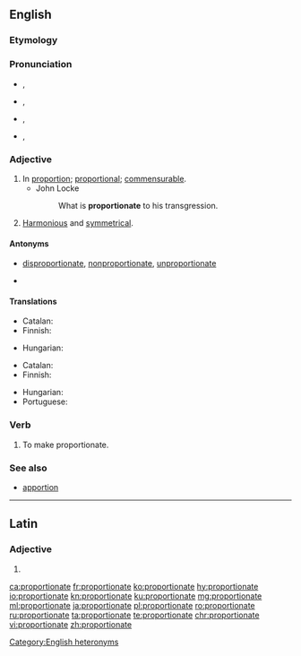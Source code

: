 ==English==

===Etymology===
{{etyl|la|en}} {{lena}} {{m|la|proportionatus}}

===Pronunciation===
* {{a|adjective|UK}} {{enPR|prə-pôʹshə-nət}}, {{IPA|/pɹəˈpɔːʃənət/|lang=en}}
* {{a|adjective|US}} {{enPR|prə-pôrʹshə-nət}}, {{IPA|/pɹəˈpɔɹʃənət/|lang=en}}
* {{a|verb|UK}} {{enPR|prə-pôʹshə-nāt}}, {{IPA|/pɹəˈpɔːʃəneɪt/|lang=en}}
* {{a|verb|US}} {{enPR|prə-pôrʹshə-nāt}}, {{IPA|/pɹəˈpɔɹʃəneɪt/|lang=en}}

===Adjective===
{{en-adj}}

# In [[proportion]]; [[proportional]]; [[commensurable]].
#* John Locke
#*: What is '''proportionate''' to his transgression.
# [[harmonious|Harmonious]] and [[symmetrical]].

====Antonyms====
* {{sense|in proportion}} [[disproportionate]], [[nonproportionate]], [[unproportionate]]
* {{sense|harmonious and symmetrical}}

====Translations====
{{trans-top|proportional}}
* Catalan: {{t|ca|proporcional}}
* Finnish: {{t+|fi|suhteellinen}}
{{trans-mid}}
* Hungarian: {{t+|hu|arányos}}
{{trans-bottom}}

{{trans-top|harmonious and symmetrical}}
* Catalan: {{t|ca|proporcional}}
* Finnish: {{t|fi|sopusuhtainen}}
{{trans-mid}}
* Hungarian: {{t+|hu|arányos}}
* Portuguese: {{t+|pt|proporcional}}
{{trans-bottom}}

===Verb===
{{en-verb|proportionat}}

# {{label|en|transitive}} To make proportionate.

===See also===
* [[apportion]]

[[Category:English heteronyms]]

----

==Latin==

===Adjective===
{{la-adj-form|prōportiōnāte}}

# {{inflection of|prōportiōnātus||voc|m|s|lang=la}}

[[ca:proportionate]]
[[fr:proportionate]]
[[ko:proportionate]]
[[hy:proportionate]]
[[io:proportionate]]
[[kn:proportionate]]
[[ku:proportionate]]
[[mg:proportionate]]
[[ml:proportionate]]
[[ja:proportionate]]
[[pl:proportionate]]
[[ro:proportionate]]
[[ru:proportionate]]
[[ta:proportionate]]
[[te:proportionate]]
[[chr:proportionate]]
[[vi:proportionate]]
[[zh:proportionate]]